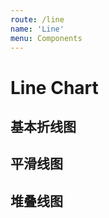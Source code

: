 ```yaml
---
route: /line
name: 'Line'
menu: Components
---
```



# Line Chart

## 基本折线图

<Playground>
  <Line
    data={
      [
        { x: '1750', y1: 20 },
        { x: '1800', y1: 10 },
        { x: '1850', y1: 50 },
        { x: '1900', y1: 60 },
        { x: '1999', y1: 10 },
        { x: '2050', y1: 100 }
      ]
    }
    titleMap={{
      y1: '下载数'
    }}
  />
</Playground>


## 平滑线图

<Playground>
  <Line
    data={
      [
        { x: '1750', y1: 20 },
        { x: '1800', y1: 10 },
        { x: '1850', y1: 50 },
        { x: '1900', y1: 60 },
        { x: '1999', y1: 10 },
        { x: '2050', y1: 100 }
      ]
    }
    smooth={true}
    titleMap={{
      y1: '下载数'
    }}
  />
</Playground>

## 堆叠线图

<Playground>
  <Line
    data={
      [
        { x: '1750', y1: 20, y2: 10 },
        { x: '1800', y1: 10, y2: 5 },
        { x: '1850', y1: 50, y2: 25 },
        { x: '1900', y1: 60, y2: 30 },
        { x: '1999', y1: 10, y2: 5 },
        { x: '2050', y1: 100, y2: 50 }
      ]
    }
    titleMap={{
      y1: '下载数',
      y2: '点赞数'
    }}
  />
</Playground>
